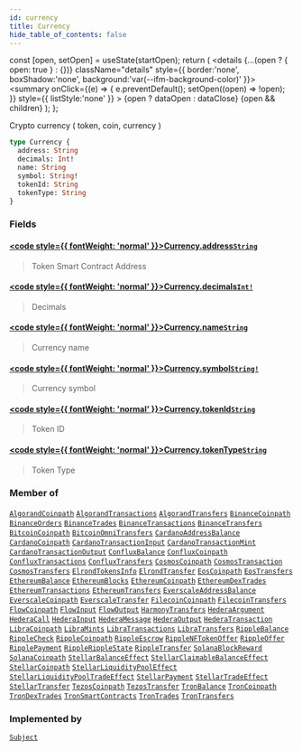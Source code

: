 ```yaml
---
id: currency
title: Currency
hide_table_of_contents: false
---
```







  const [open, setOpen] = useState(startOpen);
  return (
    <details {...(open ? { open: true } : {})} className="details" style={{ border:'none', boxShadow:'none', background:'var(--ifm-background-color)' }}>
      <summary
        onClick={(e) => {
          e.preventDefault();
          setOpen((open) => !open);
        }}
        style={{ listStyle:'none' }}
      >
      {open ? dataOpen : dataClose}
      </summary>
      {open && children}
    </details>
  );
};








Crypto currency ( token, coin, currency )


```graphql
type Currency {
  address: String
  decimals: Int!
  name: String
  symbol: String!
  tokenId: String
  tokenType: String
}
```




### Fields

#### [<code style={{ fontWeight: 'normal' }}>Currency.<b>address</b></code>](#)<Bullet />[`String`](/docs/v1/graphql-reference/scalars/string) <Badge class="badge badge--secondary" text="scalar"/> 
> 
> 
> Token Smart Contract Address
> 

#### [<code style={{ fontWeight: 'normal' }}>Currency.<b>decimals</b></code>](#)<Bullet />[`Int!`](/docs/v1/graphql-reference/scalars/int) <Badge class="badge badge--secondary" text="non-null"/> <Badge class="badge badge--secondary" text="scalar"/> 
> 
> 
> Decimals
> 

#### [<code style={{ fontWeight: 'normal' }}>Currency.<b>name</b></code>](#)<Bullet />[`String`](/docs/v1/graphql-reference/scalars/string) <Badge class="badge badge--secondary" text="scalar"/> 
> 
> 
> Currency name
> 

#### [<code style={{ fontWeight: 'normal' }}>Currency.<b>symbol</b></code>](#)<Bullet />[`String!`](/docs/v1/graphql-reference/scalars/string) <Badge class="badge badge--secondary" text="non-null"/> <Badge class="badge badge--secondary" text="scalar"/> 
> 
> 
> Currency symbol
> 

#### [<code style={{ fontWeight: 'normal' }}>Currency.<b>tokenId</b></code>](#)<Bullet />[`String`](/docs/v1/graphql-reference/scalars/string) <Badge class="badge badge--secondary" text="scalar"/> 
> 
> 
> Token ID
> 

#### [<code style={{ fontWeight: 'normal' }}>Currency.<b>tokenType</b></code>](#)<Bullet />[`String`](/docs/v1/graphql-reference/scalars/string) <Badge class="badge badge--secondary" text="scalar"/> 
> 
> 
> Token Type
> 



### Member of

[`AlgorandCoinpath`](/docs/v1/graphql-reference/objects/algorand-coinpath)  <Badge class="secondary" text="object"/><Bullet />[`AlgorandTransactions`](/docs/v1/graphql-reference/objects/algorand-transactions)  <Badge class="secondary" text="object"/><Bullet />[`AlgorandTransfers`](/docs/v1/graphql-reference/objects/algorand-transfers)  <Badge class="secondary" text="object"/><Bullet />[`BinanceCoinpath`](/docs/v1/graphql-reference/objects/binance-coinpath)  <Badge class="secondary" text="object"/><Bullet />[`BinanceOrders`](/docs/v1/graphql-reference/objects/binance-orders)  <Badge class="secondary" text="object"/><Bullet />[`BinanceTrades`](/docs/v1/graphql-reference/objects/binance-trades)  <Badge class="secondary" text="object"/><Bullet />[`BinanceTransactions`](/docs/v1/graphql-reference/objects/binance-transactions)  <Badge class="secondary" text="object"/><Bullet />[`BinanceTransfers`](/docs/v1/graphql-reference/objects/binance-transfers)  <Badge class="secondary" text="object"/><Bullet />[`BitcoinCoinpath`](/docs/v1/graphql-reference/objects/bitcoin-coinpath)  <Badge class="secondary" text="object"/><Bullet />[`BitcoinOmniTransfers`](/docs/v1/graphql-reference/objects/bitcoin-omni-transfers)  <Badge class="secondary" text="object"/><Bullet />[`CardanoAddressBalance`](/docs/v1/graphql-reference/objects/cardano-address-balance)  <Badge class="secondary" text="object"/><Bullet />[`CardanoCoinpath`](/docs/v1/graphql-reference/objects/cardano-coinpath)  <Badge class="secondary" text="object"/><Bullet />[`CardanoTransactionInput`](/docs/v1/graphql-reference/objects/cardano-transaction-input)  <Badge class="secondary" text="object"/><Bullet />[`CardanoTransactionMint`](/docs/v1/graphql-reference/objects/cardano-transaction-mint)  <Badge class="secondary" text="object"/><Bullet />[`CardanoTransactionOutput`](/docs/v1/graphql-reference/objects/cardano-transaction-output)  <Badge class="secondary" text="object"/><Bullet />[`ConfluxBalance`](/docs/v1/graphql-reference/objects/conflux-balance)  <Badge class="secondary" text="object"/><Bullet />[`ConfluxCoinpath`](/docs/v1/graphql-reference/objects/conflux-coinpath)  <Badge class="secondary" text="object"/><Bullet />[`ConfluxTransactions`](/docs/v1/graphql-reference/objects/conflux-transactions)  <Badge class="secondary" text="object"/><Bullet />[`ConfluxTransfers`](/docs/v1/graphql-reference/objects/conflux-transfers)  <Badge class="secondary" text="object"/><Bullet />[`CosmosCoinpath`](/docs/v1/graphql-reference/objects/cosmos-coinpath)  <Badge class="secondary" text="object"/><Bullet />[`CosmosTransaction`](/docs/v1/graphql-reference/objects/cosmos-transaction)  <Badge class="secondary" text="object"/><Bullet />[`CosmosTransfers`](/docs/v1/graphql-reference/objects/cosmos-transfers)  <Badge class="secondary" text="object"/><Bullet />[`ElrondTokensInfo`](/docs/v1/graphql-reference/objects/elrond-tokens-info)  <Badge class="secondary" text="object"/><Bullet />[`ElrondTransfer`](/docs/v1/graphql-reference/objects/elrond-transfer)  <Badge class="secondary" text="object"/><Bullet />[`EosCoinpath`](/docs/v1/graphql-reference/objects/eos-coinpath)  <Badge class="secondary" text="object"/><Bullet />[`EosTransfers`](/docs/v1/graphql-reference/objects/eos-transfers)  <Badge class="secondary" text="object"/><Bullet />[`EthereumBalance`](/docs/v1/graphql-reference/objects/ethereum-balance)  <Badge class="secondary" text="object"/><Bullet />[`EthereumBlocks`](/docs/v1/graphql-reference/objects/ethereum-blocks)  <Badge class="secondary" text="object"/><Bullet />[`EthereumCoinpath`](/docs/v1/graphql-reference/objects/ethereum-coinpath)  <Badge class="secondary" text="object"/><Bullet />[`EthereumDexTrades`](/docs/v1/graphql-reference/objects/ethereum-dex-trades)  <Badge class="secondary" text="object"/><Bullet />[`EthereumTransactions`](/docs/v1/graphql-reference/objects/ethereum-transactions)  <Badge class="secondary" text="object"/><Bullet />[`EthereumTransfers`](/docs/v1/graphql-reference/objects/ethereum-transfers)  <Badge class="secondary" text="object"/><Bullet />[`EverscaleAddressBalance`](/docs/v1/graphql-reference/objects/everscale-address-balance)  <Badge class="secondary" text="object"/><Bullet />[`EverscaleCoinpath`](/docs/v1/graphql-reference/objects/everscale-coinpath)  <Badge class="secondary" text="object"/><Bullet />[`EverscaleTransfer`](/docs/v1/graphql-reference/objects/everscale-transfer)  <Badge class="secondary" text="object"/><Bullet />[`FilecoinCoinpath`](/docs/v1/graphql-reference/objects/filecoin-coinpath)  <Badge class="secondary" text="object"/><Bullet />[`FilecoinTransfers`](/docs/v1/graphql-reference/objects/filecoin-transfers)  <Badge class="secondary" text="object"/><Bullet />[`FlowCoinpath`](/docs/v1/graphql-reference/objects/flow-coinpath)  <Badge class="secondary" text="object"/><Bullet />[`FlowInput`](/docs/v1/graphql-reference/objects/flow-input)  <Badge class="secondary" text="object"/><Bullet />[`FlowOutput`](/docs/v1/graphql-reference/objects/flow-output)  <Badge class="secondary" text="object"/><Bullet />[`HarmonyTransfers`](/docs/v1/graphql-reference/objects/harmony-transfers)  <Badge class="secondary" text="object"/><Bullet />[`HederaArgument`](/docs/v1/graphql-reference/objects/hedera-argument)  <Badge class="secondary" text="object"/><Bullet />[`HederaCall`](/docs/v1/graphql-reference/objects/hedera-call)  <Badge class="secondary" text="object"/><Bullet />[`HederaInput`](/docs/v1/graphql-reference/objects/hedera-input)  <Badge class="secondary" text="object"/><Bullet />[`HederaMessage`](/docs/v1/graphql-reference/objects/hedera-message)  <Badge class="secondary" text="object"/><Bullet />[`HederaOutput`](/docs/v1/graphql-reference/objects/hedera-output)  <Badge class="secondary" text="object"/><Bullet />[`HederaTransaction`](/docs/v1/graphql-reference/objects/hedera-transaction)  <Badge class="secondary" text="object"/><Bullet />[`LibraCoinpath`](/docs/v1/graphql-reference/objects/libra-coinpath)  <Badge class="secondary" text="object"/><Bullet />[`LibraMints`](/docs/v1/graphql-reference/objects/libra-mints)  <Badge class="secondary" text="object"/><Bullet />[`LibraTransactions`](/docs/v1/graphql-reference/objects/libra-transactions)  <Badge class="secondary" text="object"/><Bullet />[`LibraTransfers`](/docs/v1/graphql-reference/objects/libra-transfers)  <Badge class="secondary" text="object"/><Bullet />[`RippleBalance`](/docs/v1/graphql-reference/objects/ripple-balance)  <Badge class="secondary" text="object"/><Bullet />[`RippleCheck`](/docs/v1/graphql-reference/objects/ripple-check)  <Badge class="secondary" text="object"/><Bullet />[`RippleCoinpath`](/docs/v1/graphql-reference/objects/ripple-coinpath)  <Badge class="secondary" text="object"/><Bullet />[`RippleEscrow`](/docs/v1/graphql-reference/objects/ripple-escrow)  <Badge class="secondary" text="object"/><Bullet />[`RippleNFTokenOffer`](/docs/v1/graphql-reference/objects/ripple-nftoken-offer)  <Badge class="secondary" text="object"/><Bullet />[`RippleOffer`](/docs/v1/graphql-reference/objects/ripple-offer)  <Badge class="secondary" text="object"/><Bullet />[`RipplePayment`](/docs/v1/graphql-reference/objects/ripple-payment)  <Badge class="secondary" text="object"/><Bullet />[`RippleRippleState`](/docs/v1/graphql-reference/objects/ripple-ripple-state)  <Badge class="secondary" text="object"/><Bullet />[`RippleTransfer`](/docs/v1/graphql-reference/objects/ripple-transfer)  <Badge class="secondary" text="object"/><Bullet />[`SolanaBlockReward`](/docs/v1/graphql-reference/objects/solana-block-reward)  <Badge class="secondary" text="object"/><Bullet />[`SolanaCoinpath`](/docs/v1/graphql-reference/objects/solana-coinpath)  <Badge class="secondary" text="object"/><Bullet />[`StellarBalanceEffect`](/docs/v1/graphql-reference/objects/stellar-balance-effect)  <Badge class="secondary" text="object"/><Bullet />[`StellarClaimableBalanceEffect`](/docs/v1/graphql-reference/objects/stellar-claimable-balance-effect)  <Badge class="secondary" text="object"/><Bullet />[`StellarCoinpath`](/docs/v1/graphql-reference/objects/stellar-coinpath)  <Badge class="secondary" text="object"/><Bullet />[`StellarLiquidityPoolEffect`](/docs/v1/graphql-reference/objects/stellar-liquidity-pool-effect)  <Badge class="secondary" text="object"/><Bullet />[`StellarLiquidityPoolTradeEffect`](/docs/v1/graphql-reference/objects/stellar-liquidity-pool-trade-effect)  <Badge class="secondary" text="object"/><Bullet />[`StellarPayment`](/docs/v1/graphql-reference/objects/stellar-payment)  <Badge class="secondary" text="object"/><Bullet />[`StellarTradeEffect`](/docs/v1/graphql-reference/objects/stellar-trade-effect)  <Badge class="secondary" text="object"/><Bullet />[`StellarTransfer`](/docs/v1/graphql-reference/objects/stellar-transfer)  <Badge class="secondary" text="object"/><Bullet />[`TezosCoinpath`](/docs/v1/graphql-reference/objects/tezos-coinpath)  <Badge class="secondary" text="object"/><Bullet />[`TezosTransfer`](/docs/v1/graphql-reference/objects/tezos-transfer)  <Badge class="secondary" text="object"/><Bullet />[`TronBalance`](/docs/v1/graphql-reference/objects/tron-balance)  <Badge class="secondary" text="object"/><Bullet />[`TronCoinpath`](/docs/v1/graphql-reference/objects/tron-coinpath)  <Badge class="secondary" text="object"/><Bullet />[`TronDexTrades`](/docs/v1/graphql-reference/objects/tron-dex-trades)  <Badge class="secondary" text="object"/><Bullet />[`TronSmartContracts`](/docs/v1/graphql-reference/objects/tron-smart-contracts)  <Badge class="secondary" text="object"/><Bullet />[`TronTrades`](/docs/v1/graphql-reference/objects/tron-trades)  <Badge class="secondary" text="object"/><Bullet />[`TronTransfers`](/docs/v1/graphql-reference/objects/tron-transfers)  <Badge class="secondary" text="object"/>

### Implemented by

[`Subject`](/docs/v1/graphql-reference/unions/subject)  <Badge class="secondary" text="union"/>

